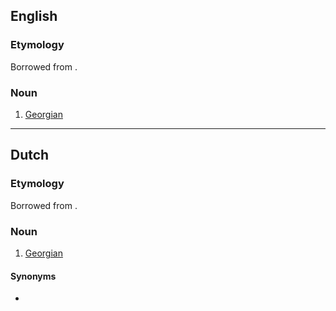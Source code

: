 ==English==

===Etymology===
Borrowed from {{bor|en|ka|ქართველი|notext=1}}.

===Noun===
{{en-noun|?}}

# [[Georgian]]

----

==Dutch==

===Etymology===
Borrowed from {{bor|nl|ka|ქართველი|notext=1}}.

===Noun===
{{nl-noun|m|-'s|Kartvelietje}}

# [[Georgian]]

====Synonyms====
* {{l|nl|Georgiër}}